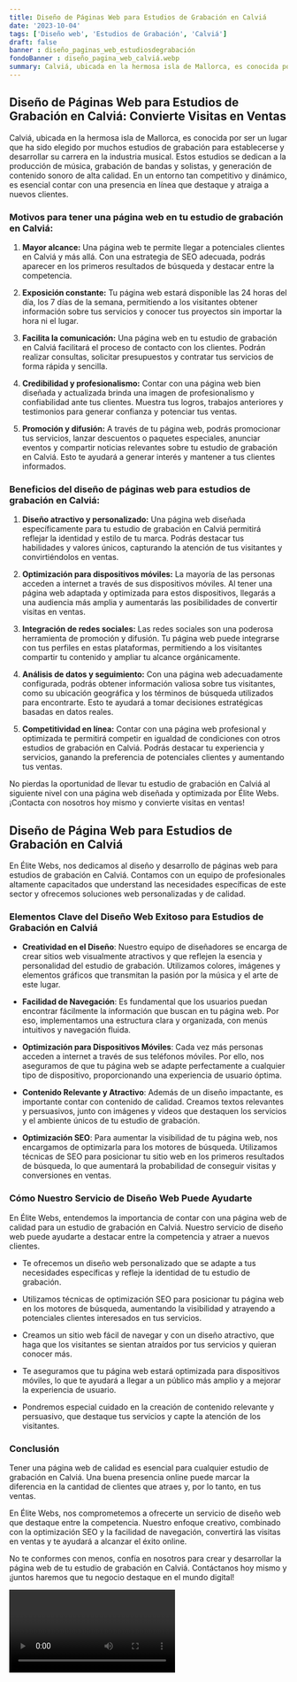 ```yaml
---
title: Diseño de Páginas Web para Estudios de Grabación en Calviá
date: '2023-10-04'
tags: ['Diseño web', 'Estudios de Grabación', 'Calviá']
draft: false
banner : diseño_paginas_web_estudiosdegrabación
fondoBanner : diseño_pagina_web_calviá.webp
summary: Calviá, ubicada en la hermosa isla de Mallorca, es conocida por ser un lugar que ha sido elegido por muchos estudios de grabación para establecerse y desarrollar su carrera en la industria musical. Estos estudios se dedican a la producción de música, grabación de bandas y solistas, y generación de contenido sonoro de alta calidad. En un entorno tan competitivo y dinámico, es esencial contar con una presencia en línea que destaque y atraiga a nuevos clientes.
---
```


## Diseño de Páginas Web para Estudios de Grabación en Calviá: Convierte Visitas en Ventas

Calviá, ubicada en la hermosa isla de Mallorca, es conocida por ser un lugar que ha sido elegido por muchos estudios de grabación para establecerse y desarrollar su carrera en la industria musical. Estos estudios se dedican a la producción de música, grabación de bandas y solistas, y generación de contenido sonoro de alta calidad. En un entorno tan competitivo y dinámico, es esencial contar con una presencia en línea que destaque y atraiga a nuevos clientes.

### Motivos para tener una página web en tu estudio de grabación en Calviá:

1. **Mayor alcance:** Una página web te permite llegar a potenciales clientes en Calviá y más allá. Con una estrategia de SEO adecuada, podrás aparecer en los primeros resultados de búsqueda y destacar entre la competencia.

2. **Exposición constante:** Tu página web estará disponible las 24 horas del día, los 7 días de la semana, permitiendo a los visitantes obtener información sobre tus servicios y conocer tus proyectos sin importar la hora ni el lugar.

3. **Facilita la comunicación:** Una página web en tu estudio de grabación en Calviá facilitará el proceso de contacto con los clientes. Podrán realizar consultas, solicitar presupuestos y contratar tus servicios de forma rápida y sencilla.

4. **Credibilidad y profesionalismo:** Contar con una página web bien diseñada y actualizada brinda una imagen de profesionalismo y confiabilidad ante tus clientes. Muestra tus logros, trabajos anteriores y testimonios para generar confianza y potenciar tus ventas.

5. **Promoción y difusión:** A través de tu página web, podrás promocionar tus servicios, lanzar descuentos o paquetes especiales, anunciar eventos y compartir noticias relevantes sobre tu estudio de grabación en Calviá. Esto te ayudará a generar interés y mantener a tus clientes informados.

### Beneficios del diseño de páginas web para estudios de grabación en Calviá:

1. **Diseño atractivo y personalizado:** Una página web diseñada específicamente para tu estudio de grabación en Calviá permitirá reflejar la identidad y estilo de tu marca. Podrás destacar tus habilidades y valores únicos, capturando la atención de tus visitantes y convirtiéndolos en ventas.

2. **Optimización para dispositivos móviles:** La mayoría de las personas acceden a internet a través de sus dispositivos móviles. Al tener una página web adaptada y optimizada para estos dispositivos, llegarás a una audiencia más amplia y aumentarás las posibilidades de convertir visitas en ventas.

3. **Integración de redes sociales:** Las redes sociales son una poderosa herramienta de promoción y difusión. Tu página web puede integrarse con tus perfiles en estas plataformas, permitiendo a los visitantes compartir tu contenido y ampliar tu alcance orgánicamente.

4. **Análisis de datos y seguimiento:** Con una página web adecuadamente configurada, podrás obtener información valiosa sobre tus visitantes, como su ubicación geográfica y los términos de búsqueda utilizados para encontrarte. Esto te ayudará a tomar decisiones estratégicas basadas en datos reales.

5. **Competitividad en línea:** Contar con una página web profesional y optimizada te permitirá competir en igualdad de condiciones con otros estudios de grabación en Calviá. Podrás destacar tu experiencia y servicios, ganando la preferencia de potenciales clientes y aumentando tus ventas.

No pierdas la oportunidad de llevar tu estudio de grabación en Calviá al siguiente nivel con una página web diseñada y optimizada por Élite Webs. ¡Contacta con nosotros hoy mismo y convierte visitas en ventas!

<GifSeo />

<Cta />

## Diseño de Página Web para Estudios de Grabación en Calviá

En Élite Webs, nos dedicamos al diseño y desarrollo de páginas web para estudios de grabación en Calviá. Contamos con un equipo de profesionales altamente capacitados que understand las necesidades específicas de este sector y ofrecemos soluciones web personalizadas y de calidad.

### Elementos Clave del Diseño Web Exitoso para Estudios de Grabación en Calviá

- **Creatividad en el Diseño**: Nuestro equipo de diseñadores se encarga de crear sitios web visualmente atractivos y que reflejen la esencia y personalidad del estudio de grabación. Utilizamos colores, imágenes y elementos gráficos que transmitan la pasión por la música y el arte de este lugar.

- **Facilidad de Navegación**: Es fundamental que los usuarios puedan encontrar fácilmente la información que buscan en tu página web. Por eso, implementamos una estructura clara y organizada, con menús intuitivos y navegación fluida.

- **Optimización para Dispositivos Móviles**: Cada vez más personas acceden a internet a través de sus teléfonos móviles. Por ello, nos aseguramos de que tu página web se adapte perfectamente a cualquier tipo de dispositivo, proporcionando una experiencia de usuario óptima.

- **Contenido Relevante y Atractivo**: Además de un diseño impactante, es importante contar con contenido de calidad. Creamos textos relevantes y persuasivos, junto con imágenes y videos que destaquen los servicios y el ambiente únicos de tu estudio de grabación.

- **Optimización SEO**: Para aumentar la visibilidad de tu página web, nos encargamos de optimizarla para los motores de búsqueda. Utilizamos técnicas de SEO para posicionar tu sitio web en los primeros resultados de búsqueda, lo que aumentará la probabilidad de conseguir visitas y conversiones en ventas.

### Cómo Nuestro Servicio de Diseño Web Puede Ayudarte

En Élite Webs, entendemos la importancia de contar con una página web de calidad para un estudio de grabación en Calviá. Nuestro servicio de diseño web puede ayudarte a destacar entre la competencia y atraer a nuevos clientes.

- Te ofrecemos un diseño web personalizado que se adapte a tus necesidades específicas y refleje la identidad de tu estudio de grabación.

- Utilizamos técnicas de optimización SEO para posicionar tu página web en los motores de búsqueda, aumentando la visibilidad y atrayendo a potenciales clientes interesados en tus servicios.

- Creamos un sitio web fácil de navegar y con un diseño atractivo, que haga que los visitantes se sientan atraídos por tus servicios y quieran conocer más.

- Te aseguramos que tu página web estará optimizada para dispositivos móviles, lo que te ayudará a llegar a un público más amplio y a mejorar la experiencia de usuario.

- Pondremos especial cuidado en la creación de contenido relevante y persuasivo, que destaque tus servicios y capte la atención de los visitantes.

### Conclusión

Tener una página web de calidad es esencial para cualquier estudio de grabación en Calviá. Una buena presencia online puede marcar la diferencia en la cantidad de clientes que atraes y, por lo tanto, en tus ventas.

En Élite Webs, nos comprometemos a ofrecerte un servicio de diseño web que destaque entre la competencia. Nuestro enfoque creativo, combinado con la optimización SEO y la facilidad de navegación, convertirá las visitas en ventas y te ayudará a alcanzar el éxito online.

No te conformes con menos, confía en nosotros para crear y desarrollar la página web de tu estudio de grabación en Calviá. Contáctanos hoy mismo y ¡juntos haremos que tu negocio destaque en el mundo digital!

<Video />

<CtaBot job='Estudios de Grabación' city='Calviá'/>

<Gmaps query='Calviá+españa+maps' />